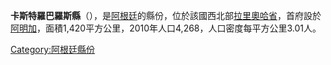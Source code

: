 '''卡斯特羅巴羅斯縣'''（{{lang-es|Departamento Castro Barros}}），是[[阿根廷|阿根廷]]的縣份，位於該國西北部[[拉里奧哈省|拉里奧哈省]]，首府設於[[阿明加|阿明加]]，面積1,420平方公里，2010年人口4,268，人口密度每平方公里3.01人。

{{Coord|28|50|27|S|66|56|23|W|display=title}}

{{Argentina-geo-stub}}
[[Category:阿根廷縣份|Category:阿根廷縣份]]